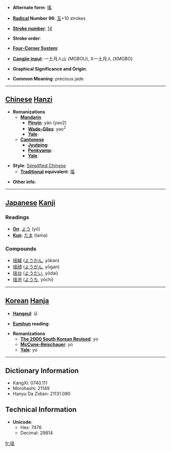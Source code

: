 * '''Alternate form''': [[瑤]]

* '''[[Wiktionary:Chinese radical index| Radical]] Number 96''': [[Wiktionary:Chinese radical index 玉|玉]]+10 strokes

* '''[[Wiktionary:Chinese total strokes index|Stroke number]]''': [[Wiktionary:Chinese total strokes index 14|14]]

* '''Stroke order''': 

* '''[[Wiktionary:Chinese four corner index|Four-Corner System]]''': 

* '''[[Wiktionary:Chinese Cangjie index|Cangjie input]]''': 一土月人山 (MGBOU), X一土月人 (XMGBO)

* '''Graphical Significance and Origin''': 

* '''Common Meaning''': precious jade

----

== [[Chinese]] [[Hanzi]] ==

* '''Romanizations'''
** '''[[Mandarin]]'''
*** '''[[Pinyin]]''': yáo (yao2)
*** '''[[Wade-Giles]]''': yao<sup>2</sup>
*** '''[[Yale]]''': 
** '''[[Cantonese]]'''
*** '''[[Jyutping]]''':
*** '''[[Penkyamp]]''': 
*** '''[[Yale]]''': 

* '''Style''': [[Simplified Chinese]] 
** '''[[Traditional Chinese|Traditional]] equivalent''': [[瑤]]

* '''Other info''': 

----

== [[Japanese]] [[Kanji]] ==

===Readings===
* '''[[On]]''': [[よう]] (yō)
* '''[[Kun]]''': [[たま]] (tama)
===Compounds===
*[[瑶緘]] ([[ようかん]], yōkan)
*[[瑶顔]] ([[ようがん]], yōgan)
*[[瑶台]] ([[ようだい]], yōdai)
*[[瑶池]] ([[ようち]], yōchi)
----

== [[Korean]] [[Hanja]] ==

* '''[[Hangeul]]''': 요

* '''[[Eumhun]] reading''': 

* '''Romanizations'''
** '''[[The 2000 South Korean Revised Romanization|The 2000 South Korean Revised]]''': yo
** '''[[McCune-Reischauer]]''': yo
** '''[[Yale]]''': yo

----

== Dictionary Information ==

* KangXi: 0740.111
* Morohashi: 21149
* Hanyu Da Zidian: 21131.080

== Technical Information ==

* '''Unicode''':
** Hex: 7476
** Decimal: 29814

[[fr:瑶]]